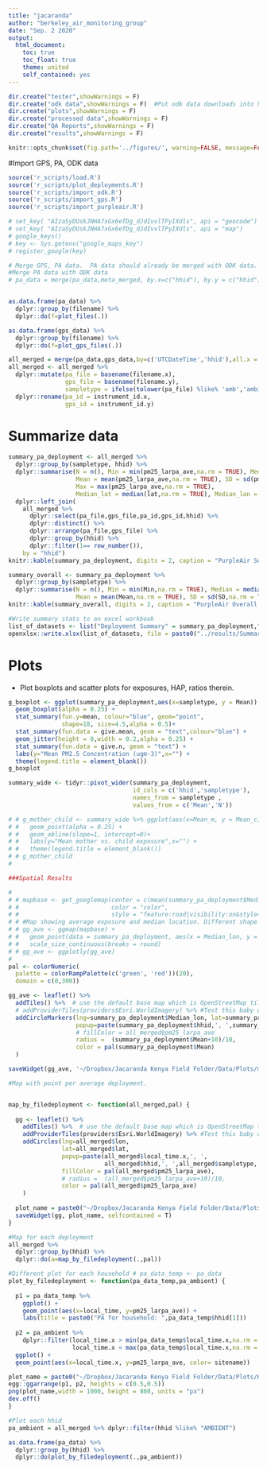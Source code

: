 ```yaml
---
title: "jacaranda"
author: "berkeley_air_monitoring_group"
date: "Sep. 2 2020"
output:
  html_document:
    toc: true
    toc_float: true
    theme: united
    self_contained: yes
---
```


```r
dir.create("tester",showWarnings = F)
dir.create("odk data",showWarnings = F)  #Put odk data downloads into here.
dir.create("plots",showWarnings = F)
dir.create("processed data",showWarnings = F)
dir.create("QA Reports",showWarnings = F)
dir.create("results",showWarnings = F)

knitr::opts_chunk$set(fig.path='../figures/', warning=FALSE, message=FALSE, cache=FALSE)
```


#Import GPS, PA, ODK data

```r
source('r_scripts/load.R')
source('r_scripts/plot_deployments.R')
source('r_scripts/import_odk.R')
source('r_scripts/import_gps.R')
source('r_scripts/import_purpleair.R')

# set_key( "AIzaSyDUskJNHA7xGx6eTDg_dJdIvvlTPyIXdls", api = "geocode")
# set_key( "AIzaSyDUskJNHA7xGx6eTDg_dJdIvvlTPyIXdls", api = "map")
# google_keys()
# key <- Sys.getenv("google_maps_key")
# register_google(key)

# Merge GPS, PA data.  PA data should already be merged with ODK data.
#Merge PA data with ODK data
# pa_data = merge(pa_data,meta_merged, by.x=c("hhid"), by.y = c("hhid"))


as.data.frame(pa_data) %>%
  dplyr::group_by(filename) %>%
  dplyr::do(f=plot_files(.))

as.data.frame(gps_data) %>%
  dplyr::group_by(filename) %>%
  dplyr::do(f=plot_gps_files(.))

all_merged = merge(pa_data,gps_data,by=c('UTCDateTime','hhid'),all.x = TRUE,all.y = TRUE)#,'sampletype'))
all_merged <- all_merged %>% 
  dplyr::mutate(pa_file = basename(filename.x),
                gps_file = basename(filename.y),
                sampletype = ifelse(tolower(pa_file) %like% 'amb','ambient','personal')) %>% 
  dplyr::rename(pa_id = instrument_id.x,
                gps_id = instrument_id.y) 

```



# Summarize data

```r

summary_pa_deployment <- all_merged %>% 
  dplyr::group_by(sampletype, hhid) %>%
  dplyr::summarise(N = n(), Min = min(pm25_larpa_ave,na.rm = TRUE), Median = median(pm25_larpa_ave,na.rm = TRUE),
                   Mean = mean(pm25_larpa_ave,na.rm = TRUE), SD = sd(pm25_larpa_ave,na.rm = TRUE),
                   Max = max(pm25_larpa_ave,na.rm = TRUE),
                   Median_lat = median(lat,na.rm = TRUE), Median_lon = median(lon,na.rm = TRUE)) %>% 
  dplyr::left_join(
    all_merged %>% 
      dplyr::select(pa_file,gps_file,pa_id,gps_id,hhid) %>% 
      dplyr::distinct() %>% 
      dplyr::arrange(pa_file,gps_file) %>% 
      dplyr::group_by(hhid) %>% 
      dplyr::filter(1== row_number()),
    by = "hhid")
knitr::kable(summary_pa_deployment, digits = 2, caption = "PurpleAir Summary Table","pipe")

summary_overall <- summary_pa_deployment %>% 
  dplyr::group_by(sampletype) %>%
  dplyr::summarise(N = n(), Min = min(Min,na.rm = TRUE), Median = median(Median,na.rm = TRUE),
                   Mean = mean(Mean,na.rm = TRUE), SD = sd(SD,na.rm = TRUE), Max = max(Max,na.rm = TRUE))
knitr::kable(summary_overall, digits = 2, caption = "PurpleAir Overall Summary Table")

#Write summary stats to an excel workbook
list_of_datasets <- list("Deployment Summary" = summary_pa_deployment,"Overall Summary" = summary_overall)
openxlsx::write.xlsx(list_of_datasets, file = paste0("../results/Summary Statistics ",format(now(),"%d-%b-%y"),".xlsx"))

```


# Plots
* Plot boxplots and scatter plots for exposures, HAP, ratios therein.

```r

g_boxplot <- ggplot(summary_pa_deployment,aes(x=sampletype, y = Mean)) +
  geom_boxplot(alpha = 0.25) +
  stat_summary(fun.y=mean, colour="blue", geom="point",
               shape=18, size=4.5,alpha = 0.5)+
  stat_summary(fun.data = give.mean, geom = "text",colour="blue") +
  geom_jitter(height = 0,width = 0.2,alpha = 0.25) +
  stat_summary(fun.data = give.n, geom = "text") +
  labs(y="Mean PM2.5 Concentration (ugm-3)",x="") +
  theme(legend.title = element_blank())
g_boxplot

summary_wide <- tidyr::pivot_wider(summary_pa_deployment,
                                   id_cols = c('hhid','sampletype'),
                                   names_from = sampletype ,
                                   values_from = c('Mean','N'))

# # g_mother_child <- summary_wide %>% ggplot(aes(x=Mean_m, y = Mean_c)) +
# #   geom_point(alpha = 0.25) +  
# #   geom_abline(slope=1, intercept=0)+
# #   labs(y="Mean mother vs. child exposure",x="") + 
# #   theme(legend.title = element_blank())
# # g_mother_child
# 

###Spatial Results

# 
# # mapbase <- get_googlemap(center = c(mean(summary_pa_deployment$Median_lon),mean(summary_pa_deployment$Median_lat)), zoom = 12,
# #                          color = "color",
# #                          style = "feature:road|visibility:on&style=element:labels|visibility:on&style=feature:administrative|visibility:on")
# # #Map showing average exposure and median location. Different shape by sample type.
# # gg_ave <- ggmap(mapbase) +
# #   geom_point(data = summary_pa_deployment, aes(x = Median_lon, y = Median_lat, color=Mean,shape =sampletype))+
# #   scale_size_continuous(breaks = round) 
# # gg_ave <- ggplotly(gg_ave)
# 
pal <- colorNumeric(
  palette = colorRampPalette(c('green', 'red'))(20),
  domain = c(0,300))

gg_ave <- leaflet() %>%
  addTiles() %>%  # use the default base map which is OpenStreetMap tiles
  # addProviderTiles(providers$Esri.WorldImagery) %>% #Test this baby out.
  addCircleMarkers(lng=summary_pa_deployment$Median_lon, lat=summary_pa_deployment$Median_lat,
                   popup=paste(summary_pa_deployment$hhid,', ',summary_pa_deployment$sampletype,', ', summary_pa_deployment$Mean),
                   # fillColor = all_merged$pm25_larpa_ave
                   radius =  (summary_pa_deployment$Mean+10)/10,
                   color = pal(summary_pa_deployment$Mean)
  )

saveWidget(gg_ave, '~/Dropbox/Jacaranda Kenya Field Folder/Data/Plots/maps/ave_map_jacaranda.html', selfcontained = T)

#Map with point per average deployment.


map_by_filedeployment <- function(all_merged,pal) {
  
  gg <- leaflet() %>%
    addTiles() %>%  # use the default base map which is OpenStreetMap tiles
    addProviderTiles(providers$Esri.WorldImagery) %>% #Test this baby out.
    addCircles(lng=all_merged$lon,
               lat=all_merged$lat,
               popup=paste(all_merged$local_time.x,', ',
                           all_merged$hhid,', ',all_merged$sampletype,', ', all_merged$pm25_larpa_ave),
               fillColor = pal(all_merged$pm25_larpa_ave),
               # radius =  (all_merged$pm25_larpa_ave+10)/10,
               color = pal(all_merged$pm25_larpa_ave)
    )
  
  plot_name = paste0("~/Dropbox/Jacaranda Kenya Field Folder/Data/Plots/maps/map_",all_merged$hhid[1],".html")
  saveWidget(gg, plot_name, selfcontained = T)
}

#Map for each deployment
all_merged %>%
  dplyr::group_by(hhid) %>%
  dplyr::do(a=map_by_filedeployment(.,pal))


```


```r

#Different plot for each household # pa_data_temp <- pa_data
plot_by_filedeployment <- function(pa_data_temp,pa_ambient) {
  
  p1 = pa_data_temp %>% 
    ggplot() +
    geom_point(aes(x=local_time, y=pm25_larpa_ave)) +
    labs(title = paste0("PA for household: ",pa_data_temp$hhid[1]))
  
  p2 = pa_ambient %>% 
    dplyr::filter(local_time.x > min(pa_data_temp$local_time.x,na.rm = T),
                  local_time.x < max(pa_data_temp$local_time.x,na.rm = T)) %>%
  ggplot() +
  geom_point(aes(x=local_time.x, y=pm25_larpa_ave, color= sitename)) 

plot_name = paste0("~/Dropbox/Jacaranda Kenya Field Folder/Data/Plots/HHs with Amb/hhid_amb_",all_merged$hhid[1],".pnt")
egg::ggarrange(p1, p2, heights = c(0.5,0.5))
png(plot_name,width = 1000, height = 800, units = "px")
dev.off()
}

#Plot each hhid
pa_ambient = all_merged %>% dplyr::filter(hhid %like% "AMBIENT")

as.data.frame(pa_data) %>%
  dplyr::group_by(hhid) %>%
  dplyr::do(plot_by_filedeployment(.,pa_ambient))

```



```r

```
